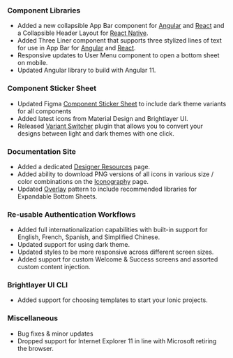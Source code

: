 ### Component Libraries

-   Added a new collapsible App Bar component for [Angular](https://brightlayer-ui-components.github.io/angular/?path=/info/components-app-bar--readme) and [React](https://brightlayer-ui-components.github.io/react/?path=/info/components-app-bar--get-read-me-story) and a Collapsible Header Layout for [React Native](https://brightlayer-ui-components.github.io/react-native/?path=/info/components-documentation--collapsible-header-layout).
-   Added Three Liner component that supports three stylized lines of text for use in App Bar for [Angular](https://brightlayer-ui-components.github.io/angular/?path=/info/components-three-liner--readme) and [React](https://brightlayer-ui-components.github.io/react/?path=/info/components-three-liner--get-read-me-story).
-   Responsive updates to User Menu component to open a bottom sheet on mobile.
-   Updated Angular library to build with Angular 11.

### Component Sticker Sheet

-   Updated Figma [Component Sticker Sheet](https://www.figma.com/community/file/852558784352181868) to include dark theme variants for all components
-   Added latest icons from Material Design and Brightlayer UI.
-   Released [Variant Switcher](https://www.figma.com/community/plugin/971482182464094790) plugin that allows you to convert your designs between light and dark themes with one click.

### Documentation Site

-   Added a dedicated [Designer Resources](/resources/designer) page.
-   Added ability to download PNG versions of all icons in various size / color combinations on the [Iconography](/style/iconography) page.
-   Updated [Overlay](/patterns/overlay) pattern to include recommended libraries for Expandable Bottom Sheets.

### Re-usable Authentication Workflows

-   Added full internationalization capabilities with built-in support for English, French, Spanish, and Simplified Chinese.
-   Updated support for using dark theme.
-   Updated styles to be more responsive across different screen sizes.
-   Added support for custom Welcome & Success screens and assorted custom content injection.

### Brightlayer UI CLI

-   Added support for choosing templates to start your Ionic projects.

### Miscellaneous

-   Bug fixes & minor updates
-   Dropped support for Internet Explorer 11 in line with Microsoft retiring the browser.
